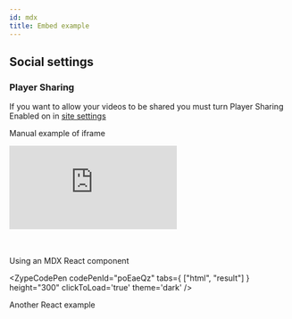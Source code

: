 ```yaml
---
id: mdx
title: Embed example
---
```


## Social settings
### Player Sharing

If you want to allow your videos to be shared you must turn Player Sharing Enabled on in [site settings](https://admin.zype.com/site/edit)

Manual example of iframe

<iframe height={300} style={{width: '100%'}} scrolling="no" title="Share video example" src="https://codepen.io/zypedocumentation/embed/poEaeQz?height=265&theme-id=dark&default-tab=html,result" frameBorder="no" loading="lazy" allowTransparency="true" allowFullScreen="true">
                  See the Pen &lt;a href='https://codepen.io/zypedocumentation/pen/poEaeQz'&gt;Share video example&lt;/a&gt; by Zype Documentation
                  (&lt;a href='https://codepen.io/zypedocumentation'&gt;@zypedocumentation&lt;/a&gt;) on &lt;a href='https://codepen.io'&gt;CodePen&lt;/a&gt;.
                </iframe>

<br /><br />
Using an MDX React component

<ZypeCodePen codePenId="poEaeQz" tabs={ ["html", "result"] } height="300" clickToLoad='true' theme='dark' />

Another React example
<Message />